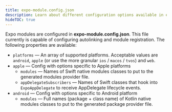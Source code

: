 ```yaml
---
title: expo-module.config.json
description: Learn about different configuration options available in expo-module.config.json.
hideTOC: true
---
```


Expo modules are configured in **expo-module.config.json**. This file currently is capable of configuring autolinking and module registration. The following properties are available:

- `platforms` — An array of supported platforms. Acceptable values are `android`, `apple` (or use the more granular `ios` / `macos` / `tvos`) and `web`.
- `apple` — Config with options specific to Apple platforms
  - `modules` — Names of Swift native modules classes to put to the generated modules provider file.
  - `appDelegateSubscribers` — Names of Swift classes that hook into `ExpoAppDelegate` to receive AppDelegate lifecycle events.
- `android` — Config with options specific to Android platform
  - `modules` — Full names (package + class name) of Kotlin native modules classes to put to the generated package provider file.

